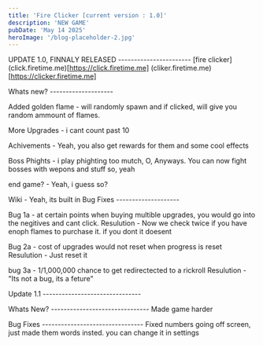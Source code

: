 ```yaml
---
title: 'Fire Clicker [current version : 1.0]'
description: 'NEW GAME'
pubDate: 'May 14 2025'
heroImage: '/blog-placeholder-2.jpg'
---
```



UPDATE 1.0, FINNALY RELEASED -----------------------
[fire clicker]
(click.firetime.me)[https://click.firetime.me]
(cliker.firetime.me)[https://clicker.firetime.me]


Whats new? --------------------

Added golden flame -  will randomly spawn and if clicked, will give you random ammount of flames.

More Upgrades - i cant count past 10

Achivements - Yeah, you also get rewards for them and some cool effects

Boss Phights - i play phighting too mutch, O, Anyways. You can now fight bosses with wepons and stuff so, yeah

end game? - Yeah, i guess so?

Wiki -  Yeah, its built in
Bug Fixes --------------------

Bug 1a - at certain points when buying multible upgrades, you would go into the negitives and cant click.
Resulution - Now we check twice if you have enoph flames to purchase it. if you dont it doesent

Bug 2a - cost of upgrades would not reset when progress is reset
Resulution - Just reset it

bug 3a - 1/1,000,000 chance to get redirectected to a rickroll
Resulution - "Its not a bug, its a feture"


Update 1.1 -------------------------------

Whats New? -------------------------------
Made game harder

Bug Fixes --------------------------------
Fixed numbers going off screen, just made them words insted. you can change it in settings
